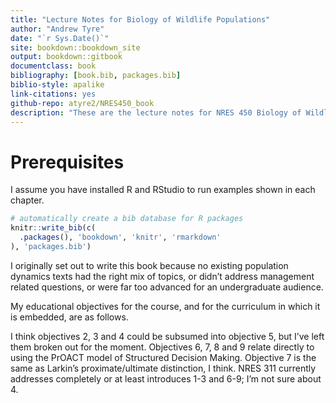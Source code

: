 ```yaml
--- 
title: "Lecture Notes for Biology of Wildlife Populations"
author: "Andrew Tyre"
date: "`r Sys.Date()`"
site: bookdown::bookdown_site
output: bookdown::gitbook
documentclass: book
bibliography: [book.bib, packages.bib]
biblio-style: apalike
link-citations: yes
github-repo: atyre2/NRES450_book
description: "These are the lecture notes for NRES 450 Biology of Wildlife populations at the University of Nebraska."
---
```


# Prerequisites

I assume you have installed R and RStudio to run examples shown in each chapter.

```r
# automatically create a bib database for R packages
knitr::write_bib(c(
  .packages(), 'bookdown', 'knitr', 'rmarkdown'
), 'packages.bib')
```

I originally set out to write this book because no existing population dynamics texts had the right mix of topics, or didn't address management related questions, or were far too advanced for an undergraduate audience. 

My educational objectives for the course, and for the curriculum in which it is embedded, are as follows.

\begin{enumerate}
  \item Estimate the abundance of a species witin a specific geographical area, and critically evaluate the utility of abundance estimates.
  \item Evaluate the impacts of habitat change on future population abundance. 
  \item Assess how changes in harvest regulations will affect population abundance.
  \item Assess the effect of competitors, predators and other species on a focal species.
  \item Predict the consequences of alternative management actions in a Structured Decision Making framework using simple population models.
  \item Identify the management decision(s) and the decision maker(s) relevant to a wildlife issue. 
  \item Articulate the objectives of stakeholders along a means/ends continuum.
  \item Enumerate available management actions and assemble alternative strategies.
  \item Make tradeoffs between competing objectives to select a preferred management strategy in an SDM framework.
\end{enumerate}

I think objectives 2, 3 and 4 could be subsumed into objective 5, but I've left them broken out for the moment. Objectives 6, 7, 8 and 9 relate directly to using the PrOACT model of Structured Decision Making. Objective 7 is the same as Larkin's proximate/ultimate distinction, I think. NRES 311 currently addresses completely or at least introduces 1-3 and 6-9; I'm not sure about 4. 
